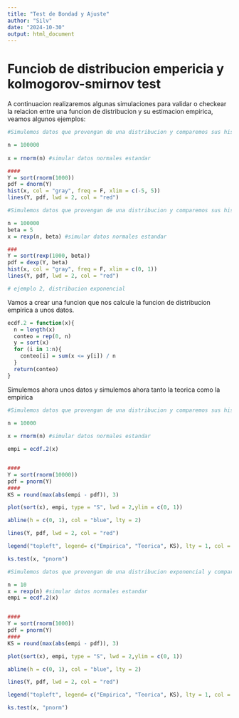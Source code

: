 ```yaml
---
title: "Test de Bondad y Ajuste"
author: "Silv"
date: "2024-10-30"
output: html_document
---
```



# Funciob de distribucion empericia y kolmogorov-smirnov test


A continuacion realizaremos algunas simulaciones para validar o checkear la relacion entre una funcion de distribucion y su estimacion empirica, veamos algunos ejemplos:

```r
#Simulemos datos que provengan de una distribucion y comparemos sus histogramas.

n = 100000
  
x = rnorm(n) #simular datos normales estandar

####
Y = sort(rnorm(1000))
pdf = dnorm(Y)
hist(x, col = "gray", freq = F, xlim = c(-5, 5))
lines(Y, pdf, lwd = 2, col = "red")

```


```r
#Simulemos datos que provengan de una distribucion y comparemos sus histogramas.

n = 100000
beta = 5
x = rexp(n, beta) #simular datos normales estandar

###
Y = sort(rexp(1000, beta))
pdf = dexp(Y, beta)
hist(x, col = "gray", freq = F, xlim = c(0, 1))
lines(Y, pdf, lwd = 2, col = "red")

# ejemplo 2, distribucion exponencial

```


Vamos a crear una funcion que nos calcule la funcion de distribucion empirica a unos datos.


```r


ecdf.2 = function(x){
  n = length(x)
  conteo = rep(0, n)
  y = sort(x)
  for (i in 1:n){
    conteo[i] = sum(x <= y[i]) / n
  }
  return(conteo)
}

```


Simulemos ahora unos datos y simulemos ahora tanto la teorica como la empirica


```r
#Simulemos datos que provengan de una distribucion y comparemos sus histogramas.

n = 10000
  
x = rnorm(n) #simular datos normales estandar

empi = ecdf.2(x)


####
Y = sort(rnorm(10000))
pdf = pnorm(Y)
####
KS = round(max(abs(empi - pdf)), 3)

plot(sort(x), empi, type = "S", lwd = 2,ylim = c(0, 1))

abline(h = c(0, 1), col = "blue", lty = 2)

lines(Y, pdf, lwd = 2, col = "red")

legend("topleft", legend= c("Empirica", "Teorica", KS), lty = 1, col = c("black", "red"))

ks.test(x, "pnorm")
```





```r
#Simulemos datos que provengan de una distribucion exponencial y comparemos sus histogramas.

n = 10
x = rexp(n) #simular datos normales estandar
empi = ecdf.2(x)


####
Y = sort(rnorm(1000))
pdf = pnorm(Y)
####
KS = round(max(abs(empi - pdf)), 3)

plot(sort(x), empi, type = "S", lwd = 2,ylim = c(0, 1))

abline(h = c(0, 1), col = "blue", lty = 2)

lines(Y, pdf, lwd = 2, col = "red")

legend("topleft", legend= c("Empirica", "Teorica", KS), lty = 1, col = c("black", "red"))

ks.test(x, "pnorm")
```


